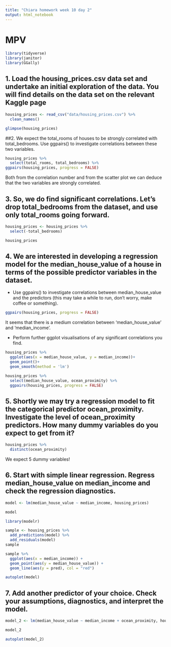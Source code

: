 ```yaml
---
title: "Chiara homework week 10 day 2"
output: html_notebook
---
```


# MPV

```r
library(tidyverse)
library(janitor)
library(GGally)
```


## 1. Load the housing_prices.csv data set and undertake an initial exploration of the data. You will find details on the data set on the relevant Kaggle page


```r
housing_prices <- read_csv("data/housing_prices.csv") %>% 
  clean_names()
```

```r
glimpse(housing_prices)
```

##2. We expect the total_rooms of houses to be strongly correlated with total_bedrooms. Use ggpairs() to investigate correlations between these two variables.


```r
housing_prices %>% 
  select(total_rooms, total_bedrooms) %>% 
ggpairs(housing_prices, progress = FALSE)
```

Both from the correlation number and from the scatter plot we can deduce that the two variables are strongly correlated.


## 3. So, we do find significant correlations. Let’s drop total_bedrooms from the dataset, and use only total_rooms going forward.


```r
housing_prices <- housing_prices %>% 
  select(-total_bedrooms)

housing_prices
```


## 4. We are interested in developing a regression model for the median_house_value of a house in terms of the possible predictor variables in the dataset.

  -  Use ggpairs() to investigate correlations between median_house_value and the predictors (this may take a while to run, don’t worry, make coffee or something).
  
  
  
```r
ggpairs(housing_prices, progress = FALSE)
```

  It seems that there is a medium correlation between 'median_house_value' and 'median_income'.
  

  -  Perform further ggplot visualisations of any significant correlations you find.
  
```r
housing_prices %>% 
  ggplot(aes(x = median_house_value, y = median_income))+
  geom_point()+
  geom_smooth(method = 'lm')
```


```r
housing_prices %>% 
  select(median_house_value, ocean_proximity) %>% 
  ggpairs(housing_prices, progress = FALSE)
```




## 5. Shortly we may try a regression model to fit the categorical predictor ocean_proximity. Investigate the level of ocean_proximity predictors. How many dummy variables do you expect to get from it?

```r
housing_prices %>% 
  distinct(ocean_proximity)
```
We expect 5 dummy variables!


## 6. Start with simple linear regression. Regress median_house_value on median_income and check the regression diagnostics.


```r
model <- lm(median_house_value ~ median_income, housing_prices)

model
```

```r
library(modelr)

sample <- housing_prices %>%
  add_predictions(model) %>%
  add_residuals(model)
sample
```

```r
sample %>%
  ggplot(aes(x = median_income)) +
  geom_point(aes(y = median_house_value)) +
  geom_line(aes(y = pred), col = "red")
```


```r
autoplot(model)
```





## 7. Add another predictor of your choice. Check your assumptions, diagnostics, and interpret the model.

```r
model_2 <- lm(median_house_value ~ median_income + ocean_proximity, housing_prices)

model_2
```




```r
autoplot(model_2)
```


































































